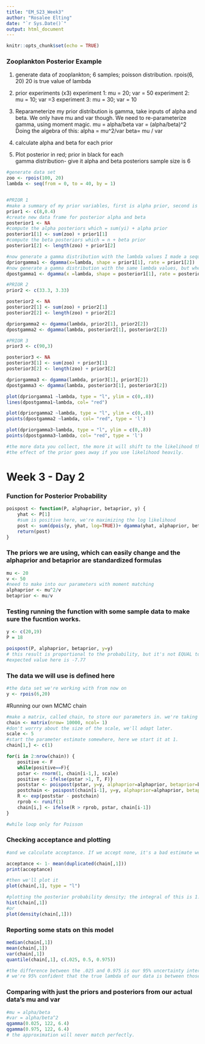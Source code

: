 ```yaml
---
title: "EM_S23_Week3"
author: "Rosalee Elting"
date: "`r Sys.Date()`"
output: html_document
---
```


```r
knitr::opts_chunk$set(echo = TRUE)
```
### Zooplankton Posterior Example
1. generate data of zooplankton; 6 samples; poisson distribution. 
rpois(6, 20)
20 is true value of lambda

2. prior experiments (x3)
experiment 1: mu = 20; var = 50 
experiment 2: mu = 10; var =3
experiment 3: mu = 30; var = 10

3. Reparameterize
my prior distribution is gamma, take inputs of alpha and beta. We only have mu and var though. 
We need to re-parameterize gamma, using moment magic. 
mu = alpha/beta 
var = (alpha/beta)^2
Doing the algebra of this: 
alpha = mu^2/var
beta= mu / var

3. calculate alpha and beta for each prior

4. Plot posterior in red; prior in black for each  
gamma distribution- give it alpha and beta posteriors 
sample size is 6 


```r
#generate data set 
zoo <- rpois(100, 20)
lambda <- seq(from = 0, to = 40, by = 1)


#PRIOR 1
#make a summary of my prior variables, first is alpha prior, second is beta prior
prior1 <- c(8,0.4)
#create new data frame for posterior alpha and beta 
posterior1 <- NA
#compute the alpha posteriors which = sum(yi) + alpha prior
posterior1[1] <- sum(zoo) + prior1[1]
#compute the beta posteriors which = n + beta prior
posterior1[2] <- length(zoo) + prior1[2]

#now generate a gamma distribution with the lambda values I made a sequence of, the shape is alpha and rate is beta (both prior)
dpriorgamma1 <- dgamma(x=lambda, shape = prior1[1], rate = prior1[2])
#now generate a gamma distribution with the same lambda values, but where the shape and rate are the alpha and beta posterior. 
dpostgamma1 <- dgamma(x =lambda, shape = posterior1[1], rate = posterior1[2])

#PRIOR 2 
prior2 <- c(33.3, 3.33)

posterior2 <- NA
posterior2[1] <- sum(zoo) + prior2[1]
posterior2[2] <- length(zoo) + prior2[2]

dpriorgamma2 <- dgamma(lambda, prior2[1], prior2[2])
dpostgamma2 <- dgamma(lambda, posterior2[1], posterior2[2])

#PRIOR 3 
prior3 <- c(90,3)

posterior3 <- NA
posterior3[1] <- sum(zoo) + prior3[1]
posterior3[2] <- length(zoo) + prior3[2]

dpriorgamma3 <- dgamma(lambda, prior3[1], prior3[2])
dpostgamma3 <- dgamma(lambda, posterior3[1], posterior3[2])

plot(dpriorgamma1 ~lambda, type = "l", ylim = c(0,.8))
lines(dpostgamma1~lambda, col= "red")

plot(dpriorgamma2 ~lambda, type = "l", ylim = c(0,.8))
points(dpostgamma2 ~lambda, col= "red", type = 'l')

plot(dpriorgamma3~lambda, type = "l", ylim = c(0,.8))
points(dpostgamma3~lambda, col= "red", type = 'l')

#the more data you collect, the more it will shift to the likelihood than the prior. 
#the effect of the prior goes away if you use likelihood heavily. 

```

# Week 3 - Day 2
### Function for Posterior Probability 
```r
poispost <- function(P, alphaprior, betaprior, y) {
	yhat <- P[1] 
	#sum is positive here, we're maximizing the log likelihood
	post <- sum(dpois(y, yhat, log=TRUE))+ dgamma(yhat, alphaprior, betaprior, log=TRUE)
	return(post)
}
```

### The priors we are using, which can easily change and the alphaprior and betaprior are standardized formulas  
```r
mu <- 20 
v <- 50 
#need to make into our parameters with moment matching
alphaprior <- mu^2/v
betaprior <- mu/v
```

### Testing running the function with some sample data to make sure the fucntion works. 
```r
y <- c(20,19)
P = 18

poispost(P, alphaprior, betaprior, y=y)
# this result is proportional to the probability, but it's not EQUAL to it, we need a normalization constant to change from proportional to equal to probability. 
#expected value here is -7.77
```
### The data we will use is defined here
```r
#the data set we're working with from now on 
y <- rpois(6,20)
```

#Running our own MCMC chain
```r
#make a matrix, called chain, to store our parameters in. we're taking 10000 steps, and we're using 1 column for the lambda, but can make larger later. 
chain <- matrix(nrow= 10000, ncol= 1)
#don't worrry about the size of the scale, we'll adapt later.
scale <- 5
#start the parameter estimate somewhere, here we start it at 1. 
chain[1,] <- c(1)

for(i in 2:nrow(chain)) {
	positive <- F
	while(positive==F){
	pstar <- rnorm(1, chain[i-1,], scale)
	positive <- ifelse(pstar >1, T, F)}
	poststar <- poispost(pstar, y=y, alphaprior=alphaprior, betaprior=betaprior)
	postchain <- poispost(chain[i-1], y=y, alphaprior=alphaprior, betaprior=betaprior)
	R <- exp(poststar - postchain)
	rprob <- runif(1)
	chain[i,] <- ifelse(R > rprob, pstar, chain[i-1]) 
}

#while loop only for Poisson 
```
### Checking acceptance and plotting
```r
#and we calculate acceptance. If we accept none, it's a bad estimate we started with, if we accept them all, we're taking too small of steps. We aim for 0.2. 

acceptance <- 1- mean(duplicated(chain[,1]))
print(acceptance)

#then we'll plot it 
plot(chain[,1], type = "l")

#plotting the posterior probability density; the integral of this is 1. 
hist(chain[,1])
#or
plot(density(chain[,1]))
```
### Reporting some stats on this model 
```r
median(chain[,1])
mean(chain[,1])
var(chain[,1])
quantile(chain[,1], c(.025, 0.5, 0.975))

#the difference between the .025 and 0.975 is our 95% uncertainty interval or 95% credible interval. 
# we're 95% confident that the true lambda of our data is between those two values. 
```
### Comparing with just the priors and posteriors from our actual data's mu and var
```r
#mu = alpha/beta
#var = alpha/beta^2
qgamma(0.025, 122, 6.4)
qgamma(0.975, 122, 6.4)
# the approximation will never match perfectly. 
```


